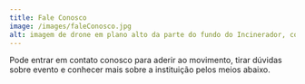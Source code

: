 ---
title: Fale Conosco
image: /images/faleConosco.jpg
alt: imagem de drone em plano alto da parte do fundo do Incinerador, com o bairro do Ipiranga de fundo, contendo a chaminé do Incinerador e todo seu bloco
---
Pode entrar em contato conosco para aderir ao movimento, tirar dúvidas sobre evento e conhecer mais sobre a instituição pelos meios abaixo.